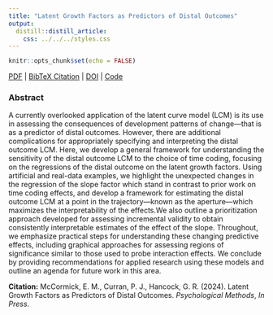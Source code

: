 ```yaml
---
title: "Latent Growth Factors as Predictors of Distal Outcomes"
output:
  distill::distill_article:
    css: ../../../styles.css
---
```


```r
knitr::opts_chunk$set(echo = FALSE)
```

[<i class="fas fa-file-download"></i> PDF](36.McCormick-Curran-Hancock-2024-PsychMethods.pdf) | [<i class="fas fa-quote-left"></i><i class="fas fa-quote-right"></i> BibTeX Citation](cite.bib) | [<i class="fas fa-link"></i> DOI](https://doi.org/10.1037/met0000642) | [<i class="ai ai-open-materials"></i> Code](https://doi.org/10.17605/OSF.IO/FZUBT)


### Abstract
A currently overlooked application of the latent curve model (LCM) is its use in assessing the consequences of development patterns of change—that is as a predictor of distal outcomes. However, there are additional complications for appropriately specifying and interpreting the distal outcome LCM. Here, we develop a general framework for understanding the sensitivity of the distal outcome LCM to the choice of time coding, focusing on the regressions of the distal outcome on the latent growth factors. Using artificial and real-data examples, we highlight the unexpected changes in the regression of the slope factor which stand in contrast to prior work on time coding effects, and develop a framework for estimating the distal outcome LCM at a point in the trajectory—known as the aperture—which maximizes the interpretability of the effects.We also outline a prioritization approach developed for assessing incremental validity to obtain consistently interpretable estimates of the effect of the slope. Throughout, we emphasize practical steps for understanding these changing predictive effects, including graphical approaches for assessing regions of significance similar to those used to probe interaction effects. We conclude by providing recommendations for applied research using these models and outline an agenda for future work in this area.

**Citation:** McCormick, E. M., Curran, P. J., Hancock, G. R. (2024). Latent Growth Factors as Predictors of Distal Outcomes. *Psychological Methods*, *In Press*. 